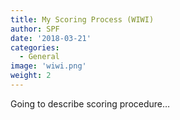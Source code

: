 ```yaml
---
title: My Scoring Process (WIWI)
author: SPF
date: '2018-03-21'
categories:
  - General
image: 'wiwi.png'
weight: 2
---
```


Going to describe scoring procedure...